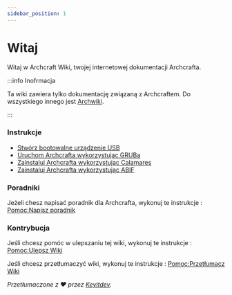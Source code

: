 ```yaml
---
sidebar_position: 1
---
```


# Witaj

Witaj w Archcraft Wiki, twojej internetowej dokumentacji Archcrafta.

:::info Inofrmacja

Ta wiki zawiera tylko dokumentację związaną z Archcraftem. Do wszystkiego innego jest [Archwiki](https://wiki.archlinux.org/title/Main_page_(Polski)).

:::

### Instrukcje

- [Stwórz bootowalne urządzenie USB](./boot-iso/boot-with-usb)<br/>
- [Uruchom Archcrafta wykorzystując GRUBa](./boot-iso/boot-with-grub)<br/>
- [Zainstaluj Archcrafta wykorzystując Calamares](./install-archcraft/install-with-calamares)<br/>
- [Zainstaluj Archcrafta wykorzystując ABIF](./install-archcraft/install-with-abif)<br/>

### Poradniki

Jeżeli chesz napisać poradnik dla Archcrafta, wykonuj te instrukcje : [Pomoc:Napisz poradnik](./contrib/contrib-blog)

### Kontrybucja

Jeśli chcesz pomóc w ulepszaniu tej wiki, wykonuj te instrukcje : [Pomoc:Ulepsz Wiki](./contrib/contrib-wiki)

Jeśli chcesz przetłumaczyć wiki, wykonuj te instrukcje : [Pomoc:Przetłumacz Wiki](./contrib/contrib-translate)


*Przetłumaczone z ❤️ przez [Keyitdev](https://www.github.com/Keyitdev).*
